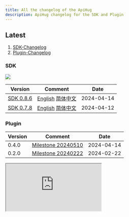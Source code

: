 ```yaml
---
title: All the changelog of the ApiHug
description: ApiHug changelog for the SDK and Plugin
---
```


## Latest

1. [SDK-Changelog](/docs/changelog/sdk)
2. [Plugin-Changelog](/docs/changelog/plugin)

### SDK

<a target="_blank" href="https://search.maven.org/artifact/com.apihug/it-bom"><img
  src="https://img.shields.io/maven-central/v/com.apihug/it-bom.svg?label=Maven%20Central"/></a>


| Version                                       | Comment                                                                                  | Date       |
|-----------------------------------------------|------------------------------------------------------------------------------------------|------------|
| [SDK 0.8.6](/docs/changelog/detail/SDK_0.8.6) | [English](/docs/changelog/detail/SDK_0.8.6)  [简体中文](/docs/changelog/detail/SDK_0.8.6_cn) | 2024-04-14 |
| [SDK 0.7.8](/docs/changelog/detail/SDK_0.7.8) | [English](/docs/changelog/detail/SDK_0.7.8)  [简体中文](/docs/changelog/detail/SDK_0.7.8_cn) | 2024-04-12 |


### Plugin

| Version | Comment                                                  | Date       |
|---------|----------------------------------------------------------|------------|
| 0.4.0   | [Milestone 20240510](/docs/milestone/milestone-20240510) | 2024-04-14 |
| 0.2.0   | [Milestone 20240222](/docs/milestone/milestone-20240222) | 2024-02-22 |


<div>
  <iframe
    src="https://plugins.jetbrains.com/embeddable/install/23534"
    border="0"
    height={'48px'}
    allow="accelerometer; autoplay; clipboard-write; encrypted-media; gyroscope; picture-in-picture"
    allowFullScreen
  ></iframe>
</div>
